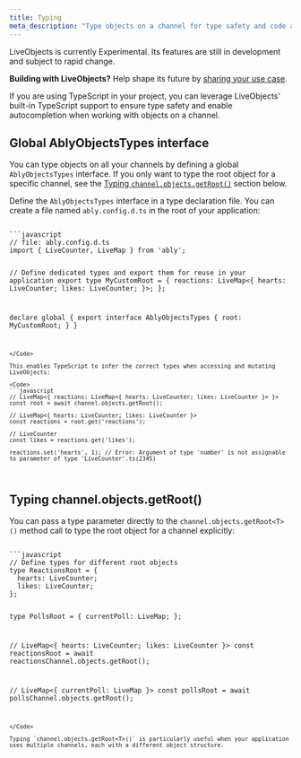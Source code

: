 ```yaml
---
title: Typing
meta_description: "Type objects on a channel for type safety and code autocompletion."
---
```


<Aside data-type='experimental'>
LiveObjects is currently Experimental. Its features are still in development and subject to rapid change.

**Building with LiveObjects?** Help shape its future by [sharing your use case](https://44qpp.share.hsforms.com/2fZobHQA1ToyRfB9xqZYQmQ).
</Aside>

If you are using TypeScript in your project, you can leverage LiveObjects' built-in TypeScript support to ensure type safety and enable autocompletion when working with objects on a channel.

## Global AblyObjectsTypes interface <a id="global"/>

You can type objects on all your channels by defining a global `AblyObjectsTypes` interface. If you only want to type the root object for a specific channel, see the [Typing `channel.objects.getRoot()`](#getroot) section below.

Define the `AblyObjectsTypes` interface in a type declaration file. You can create a file named `ably.config.d.ts` in the root of your application:

<Code>
```javascript
// file: ably.config.d.ts
import { LiveCounter, LiveMap } from 'ably';

// Define dedicated types and export them for reuse in your application
export type MyCustomRoot = {
  reactions: LiveMap<{
    hearts: LiveCounter;
    likes: LiveCounter;
  }>;
};

declare global {
  export interface AblyObjectsTypes {
    root: MyCustomRoot;
  }
}
```
</Code>

This enables TypeScript to infer the correct types when accessing and mutating LiveObjects:

<Code>
```javascript
// LiveMap<{ reactions: LiveMap<{ hearts: LiveCounter; likes: LiveCounter }> }>
const root = await channel.objects.getRoot();

// LiveMap<{ hearts: LiveCounter; likes: LiveCounter }>
const reactions = root.get('reactions');

// LiveCounter
const likes = reactions.get('likes');

reactions.set('hearts', 1); // Error: Argument of type 'number' is not assignable to parameter of type 'LiveCounter'.ts(2345)
```
</Code>

## Typing channel.objects.getRoot() <a id="getroot"/>

You can pass a type parameter directly to the `channel.objects.getRoot<T>()` method call to type the root object for a channel explicitly:

<Code>
```javascript
// Define types for different root objects
type ReactionsRoot = {
  hearts: LiveCounter;
  likes: LiveCounter;
};

type PollsRoot = {
  currentPoll: LiveMap;
};

// LiveMap<{ hearts: LiveCounter; likes: LiveCounter }>
const reactionsRoot = await reactionsChannel.objects.getRoot<ReactionsRoot>();

// LiveMap<{ currentPoll: LiveMap }>
const pollsRoot = await pollsChannel.objects.getRoot<PollsRoot>();
```
</Code>

Typing `channel.objects.getRoot<T>()` is particularly useful when your application uses multiple channels, each with a different object structure.
